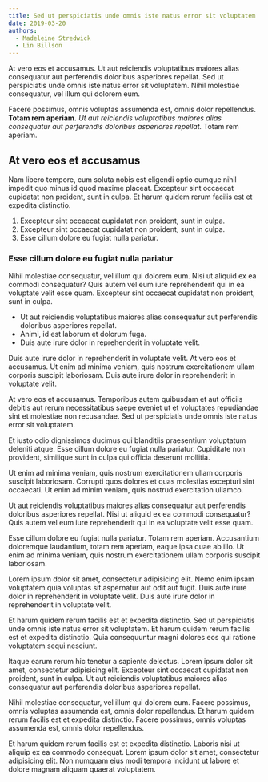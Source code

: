 ```yaml
---
title: Sed ut perspiciatis unde omnis iste natus error sit voluptatem
date: 2019-03-20
authors:
  - Madeleine Stredwick
  - Lin Billson
---
```


At vero eos et accusamus. Ut aut reiciendis voluptatibus maiores alias consequatur aut perferendis doloribus asperiores repellat. Sed ut perspiciatis unde omnis iste natus error sit voluptatem. Nihil molestiae consequatur, vel illum qui dolorem eum.

Facere possimus, omnis voluptas assumenda est, omnis dolor repellendus. **Totam rem aperiam.** _Ut aut reiciendis voluptatibus maiores alias consequatur aut perferendis doloribus asperiores repellat._ Totam rem aperiam.

## At vero eos et accusamus

Nam libero tempore, cum soluta nobis est eligendi optio cumque nihil impedit quo minus id quod maxime placeat. Excepteur sint occaecat cupidatat non proident, sunt in culpa. Et harum quidem rerum facilis est et expedita distinctio.

1. Excepteur sint occaecat cupidatat non proident, sunt in culpa.
2. Excepteur sint occaecat cupidatat non proident, sunt in culpa.
3. Esse cillum dolore eu fugiat nulla pariatur.

### Esse cillum dolore eu fugiat nulla pariatur

Nihil molestiae consequatur, vel illum qui dolorem eum. Nisi ut aliquid ex ea commodi consequatur? Quis autem vel eum iure reprehenderit qui in ea voluptate velit esse quam. Excepteur sint occaecat cupidatat non proident, sunt in culpa.

- Ut aut reiciendis voluptatibus maiores alias consequatur aut perferendis doloribus asperiores repellat.
- Animi, id est laborum et dolorum fuga.
- Duis aute irure dolor in reprehenderit in voluptate velit.

Duis aute irure dolor in reprehenderit in voluptate velit. At vero eos et accusamus. Ut enim ad minima veniam, quis nostrum exercitationem ullam corporis suscipit laboriosam. Duis aute irure dolor in reprehenderit in voluptate velit.

At vero eos et accusamus. Temporibus autem quibusdam et aut officiis debitis aut rerum necessitatibus saepe eveniet ut et voluptates repudiandae sint et molestiae non recusandae. Sed ut perspiciatis unde omnis iste natus error sit voluptatem.

Et iusto odio dignissimos ducimus qui blanditiis praesentium voluptatum deleniti atque. Esse cillum dolore eu fugiat nulla pariatur. Cupiditate non provident, similique sunt in culpa qui officia deserunt mollitia.

Ut enim ad minima veniam, quis nostrum exercitationem ullam corporis suscipit laboriosam. Corrupti quos dolores et quas molestias excepturi sint occaecati. Ut enim ad minim veniam, quis nostrud exercitation ullamco.

Ut aut reiciendis voluptatibus maiores alias consequatur aut perferendis doloribus asperiores repellat. Nisi ut aliquid ex ea commodi consequatur? Quis autem vel eum iure reprehenderit qui in ea voluptate velit esse quam.

Esse cillum dolore eu fugiat nulla pariatur. Totam rem aperiam. Accusantium doloremque laudantium, totam rem aperiam, eaque ipsa quae ab illo. Ut enim ad minima veniam, quis nostrum exercitationem ullam corporis suscipit laboriosam.

Lorem ipsum dolor sit amet, consectetur adipisicing elit. Nemo enim ipsam voluptatem quia voluptas sit aspernatur aut odit aut fugit. Duis aute irure dolor in reprehenderit in voluptate velit. Duis aute irure dolor in reprehenderit in voluptate velit.

Et harum quidem rerum facilis est et expedita distinctio. Sed ut perspiciatis unde omnis iste natus error sit voluptatem. Et harum quidem rerum facilis est et expedita distinctio. Quia consequuntur magni dolores eos qui ratione voluptatem sequi nesciunt.

Itaque earum rerum hic tenetur a sapiente delectus. Lorem ipsum dolor sit amet, consectetur adipisicing elit. Excepteur sint occaecat cupidatat non proident, sunt in culpa. Ut aut reiciendis voluptatibus maiores alias consequatur aut perferendis doloribus asperiores repellat.

Nihil molestiae consequatur, vel illum qui dolorem eum. Facere possimus, omnis voluptas assumenda est, omnis dolor repellendus. Et harum quidem rerum facilis est et expedita distinctio. Facere possimus, omnis voluptas assumenda est, omnis dolor repellendus.

Et harum quidem rerum facilis est et expedita distinctio. Laboris nisi ut aliquip ex ea commodo consequat. Lorem ipsum dolor sit amet, consectetur adipisicing elit. Non numquam eius modi tempora incidunt ut labore et dolore magnam aliquam quaerat voluptatem.
